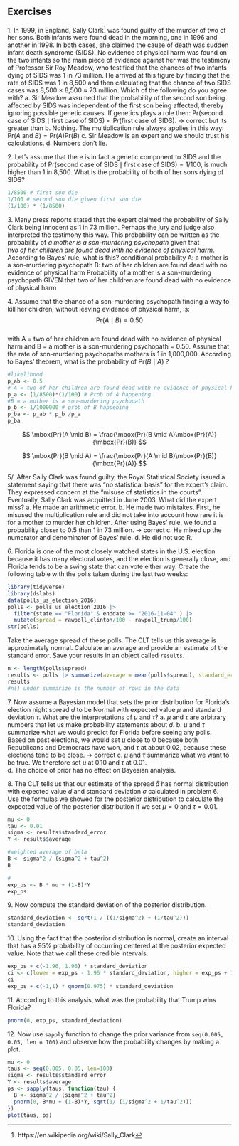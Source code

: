 ## Exercises 
1\. In 1999, in England, Sally Clark^[https://en.wikipedia.org/wiki/Sally_Clark] was found guilty of the murder of two of her sons. Both infants were found dead in the morning, one in 1996 and another in 1998. In both cases, she claimed the cause of death was sudden infant death syndrome (SIDS). No evidence of physical harm was found on the two infants so the main piece of evidence against her was the testimony of Professor Sir Roy Meadow, who testified that the chances of two infants dying of SIDS was 1 in 73 million. He arrived at this figure by finding that the rate of SIDS was 1 in 8,500 and then calculating that the chance of two SIDS cases was 8,500 $\times$ 8,500 $\approx$ 73 million. Which of the following do you agree with? 
a. Sir Meadow assumed that the probability of the second son being affected by SIDS was independent of the first son being affected, thereby ignoring possible genetic causes. If genetics plays a role then: $\mbox{Pr}(\mbox{second case of SIDS} \mid \mbox{first case of SIDS}) < \mbox{P}r(\mbox{first case of SIDS})$. -> correct but its greater than
b. Nothing. The multiplication rule always applies in this way: $\mbox{Pr}(A \mbox{ and } B) =\mbox{Pr}(A)\mbox{Pr}(B)$ 
c. Sir Meadow is an expert and we should trust his calculations. 
d. Numbers don't lie. 

2\. Let's assume that there is in fact a genetic component to SIDS and the probability of $\mbox{Pr}(\mbox{second case of SIDS} \mid \mbox{first case of SIDS}) = 1/100$, is much higher than 1 in 8,500. What is the probability of both of her sons dying of SIDS? 
```r
1/8500 # first son die
1/100 # second son die given first son die
(1/100) * (1/8500)
```


3\. Many press reports stated that the expert claimed the probability of Sally Clark being innocent as 1 in 73 million. Perhaps the jury and judge also interpreted the testimony this way. This probability can be written as the probability of _a mother is a son-murdering psychopath_ given that  
_two of her children are found dead with no evidence of physical harm_.  
According to Bayes' rule, what is this? 
conditional probability
A: a mother is a son-murdering psychopath
B: two of her children are found dead with no evidence of physical harm
Probability of a mother is a son-murdering psychopath GIVEN that two of her children are found dead with no evidence of physical harm

4\. Assume that the chance of a son-murdering psychopath finding a way to kill her children, without leaving evidence of physical harm, is: 
$$ 
\mbox{Pr}(A \mid B) = 0.50 
$$  
with A = two of her children are found dead with no evidence of physical harm and B = a mother is a son-murdering psychopath = 0.50. Assume that the rate of son-murdering psychopaths mothers is 1 in 1,000,000.     According to Bayes' theorem, what is the probability of $\mbox{Pr}(B \mid A)$ ? 

```r
#likelihood
p_ab <- 0.5
# A = two of her children are found dead with no evidence of physical harm
p_a <- (1/8500)*(1/100) # Prob of A happening
#B = a mother is a son-murdering psychopath
p_b <- 1/1000000 # prob of B happening
p_ba <- p_ab * p_b /p_a
p_ba
```

$$
\mbox{Pr}(A \mid B)  =  \frac{\mbox{Pr}(B \mid A)\mbox{Pr}(A)}{\mbox{Pr}(B)}  
$$

$$
\mbox{Pr}(B \mid A)  =  \frac{\mbox{Pr}(A \mid B)\mbox{Pr}(B)}{\mbox{Pr}(A)}  
$$

5/. After Sally Clark was found guilty, the Royal Statistical Society issued a statement saying that there was "no statistical basis" for the expert's claim. They expressed concern at the "misuse of statistics in the courts". Eventually, Sally Clark was acquitted in June 2003. What did the expert miss? 
a. He made an arithmetic error. 
b. He made two mistakes. First, he misused the multiplication rule and did not take into account how rare it is for a mother to murder her children. After using Bayes' rule, we found a probability closer to 0.5 than 1 in 73 million.  -> correct
c. He mixed up the numerator and denominator of Bayes' rule. 
d. He did not use R. 

6\. Florida is one of the most closely watched states in the U.S. election because it has many electoral votes, and the election is generally close, and Florida tends to be a swing state that can vote either way. Create the following table with the polls taken during the last two weeks: 
```r
library(tidyverse) 
library(dslabs) 
data(polls_us_election_2016) 
polls <- polls_us_election_2016 |>  
  filter(state == "Florida" & enddate >= "2016-11-04" ) |>  
  mutate(spread = rawpoll_clinton/100 - rawpoll_trump/100) 
str(polls)
``` 
Take the average spread of these polls. The CLT tells us this average is approximately normal. Calculate an average and provide an estimate of the standard error. Save your results in an object called `results`. 
```r
n <- length(polls$spread)
results <- polls |> summarize(average = mean(polls$spread), standard_error = sd(polls$spread)/sqrt(n()))
results
#n() under summarize is the number of rows in the data 
```


7\. Now assume a Bayesian model that sets the prior distribution for Florida's election night spread $d$ to be Normal with expected value $\mu$ and standard deviation $\tau$. What are the interpretations of $\mu$ and $\tau$? 
a. $\mu$ and $\tau$ are arbitrary numbers that let us make probability statements about $d$. 
b. $\mu$ and $\tau$ summarize what we would predict for Florida before seeing any polls. Based on past elections, we would set $\mu$ close to 0 because both Republicans and Democrats have won, and $\tau$ at about $0.02$, because these elections tend to be close.  -> correct
c. $\mu$ and $\tau$ summarize what we want to be true. We therefore set $\mu$ at $0.10$ and $\tau$ at $0.01$.  
d. The choice of prior has no effect on Bayesian analysis. 

8\. The CLT tells us that our estimate of the spread $\hat{d}$ has normal distribution with expected value $d$ and standard deviation $\sigma$ calculated in problem 6. Use the formulas we showed for the posterior distribution to calculate the expected value of the posterior distribution if we set $\mu = 0$ and $\tau = 0.01$. 

```r
mu <- 0
tau <- 0.01
sigma <- results$standard_error
Y <- results$average

#weighted average of beta
B <- sigma^2 / (sigma^2 + tau^2)
B

#
exp_ps <- B * mu + (1-B)*Y
exp_ps
```

9\. Now compute the standard deviation of the posterior distribution. 

```r
standard_deviation <- sqrt(1 / ((1/sigma^2) + (1/tau^2)))
standard_deviation
```


10\. Using the fact that the posterior distribution is normal, create an interval that has a 95% probability of occurring centered at the posterior expected value. Note that we call these credible intervals. 
```r
exp_ps + c(-1.96, 1.96) * standard_deviation
ci <- c(lower = exp_ps - 1.96 * standard_deviation, higher = exp_ps + 1.96 * standard_deviation)
ci
exp_ps + c(-1,1) * qnorm(0.975) * standard_deviation
```

11\. According to this analysis, what was the probability that Trump wins Florida? 

```r
pnorm(0, exp_ps, standard_deviation)
```

12\. Now use `sapply` function to change the prior variance from `seq(0.005, 0.05, len = 100)` and observe how the probability changes by making a plot. 
```r
mu <- 0
taus <- seq(0.005, 0.05, len=100)
sigma <- results$standard_error
Y <- results$average
ps <- sapply(taus, function(tau) {
  B <- sigma^2 / (sigma^2 + tau^2)
  pnorm(0, B*mu + (1-B)*Y, sqrt(1/ (1/sigma^2 + 1/tau^2)))
})
plot(taus, ps)
```

 
